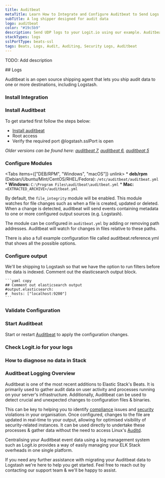 ```yaml
---
title: Auditbeat
metaTitle: Learn How to Integrate and Configure Auditbeat to Send Logs
subTitle: A log shipper designed for audit data
logo: auditbeat
color: "#19c5b9"
description: Send UDP logs to your Logit.io using our example. Auditbeat is an open-source shipping agent that lets you ship audit data to Logstash & Elasticsearch (ELK).
stackTypes: logs
sslPortType: beats-ssl
tags: Beats, Logs, Audit, Auditing, Security Logs, Auditbeat
---
```


TODO: Add description

<Steps>
  ## Logs

  Auditbeat is an open source shipping agent that lets you ship audit data to one or more destinations, including Logstash.
  
  ### Install Integration

  <InstallIntegration/>
  
  ### Install Auditbeat

  To get started first follow the steps below:
    
  - [Install auditbeat](https://www.elastic.co/guide/en/beats/auditbeat/current/auditbeat-installation-configuration.html#install)
  - Root access
  - Verify the required port @logstash.sslPort is open

  _Older versions can be found here:
  [auditbeat 7](https://www.elastic.co/guide/en/beats/auditbeat/7.17/auditbeat-installation-configuration.html#install),
  [auditbeat 6](https://www.elastic.co/guide/en/beats/auditbeat/6.8/auditbeat-installation.html),
  [auditbeat 5](https://www.elastic.co/guide/en/beats/auditbeat/5.6/auditbeat-installation.html)_

  ### Configure Modules

 <Tabs items={["DEB/RPM", "Windows", "macOS"]} unlink>
    <Tab>
      * __deb/rpm__ (Debian/Ubuntu/Mint/CentOS/RHEL/Fedora): `/etc/auditbeat/auditbeat.yml`
    </Tab>
    <Tab>
      * __Windows:__ `C:\Program Files\auditbeat\auditbeat.yml`
    </Tab>
    <Tab>
      * __Mac:__ `<EXTRACTED_ARCHIVE>/auditbeat.yml`
    </Tab>
  </Tabs>

  By default, the `file_integrity` module will be enabled. This module watches for file changes such as when a file is created, updated or deleted. 
  When a change is detected, auditbeat will send events containing metadata to one or more configured output sources (e.g. Logstash). 

  The module can be configured in `auditbeat.yml` by adding or removing path addresses. Auditbeat will watch for changes in files relative to these paths.

  <Callout type="info">
    There is also a full example configuration file called auditbeat.reference.yml that shows all the possible options.
  </Callout>

  ### Configure output

  <Output>
    We'll be shipping to Logstash so that we have the option to run filters before the data is indexed.  
    Comment out the elasticsearch output block.

    ```yaml copy
    ## Comment out elasticsearch output
    #output.elasticsearch:
    #  hosts: ["localhost:9200"]
    ```
  </Output>

  ### Validate Configuration

  <ValidateBeat beatname="auditbeat" />

  ### Start Auditbeat

  Start or restart [Auditbeat](https://www.elastic.co/guide/en/beats/auditbeat/master/auditbeat-starting.html) 
  to apply the configuration changes.

  ### Check Logit.io for your logs

  <LaunchStack utmMedium="beats" utmCampaign="auditbeat" source="auditbeat" />

  ### How to diagnose no data in Stack

  <DiagnoseNoData />

</Steps>

### Auditbeat Logging Overview

Auditbeat is one of the most recent additions to Elastic Stack's Beats. 
It is primarily used to gather audit data on user activity and processes 
running on your server's infrastructure. Additionally, Auditbeat can be 
used to detect crucial and unexpected changes to configuration files & binaries.

This can be key to helping you to 
identify [compliance](https://logit.io/solutions/compliance-and-auditing) issues 
and [security](https://logit.io/about-us/security) violations in your organisation. 
Once configured, changes to the file are updated in real-time to your output, 
allowing for optimised visibility of security-related instances. It can be used 
directly to undertake these processes & gather data without the need to 
access Linux's [Auditd](/integrations/log-management/applications/auditd).

Centralising your Auditbeat event data using a log management system such as 
Logit.io provides a way of easily managing your ELK Stack overheads in one single platform.

If you need any further assistance with migrating your Auditbeat data to 
Logstash we're here to help you get started. Feel free to reach out by 
contacting our support team <IntercomButton text="via live chat" /> & we'll be happy to assist.
